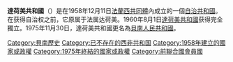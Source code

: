 {{expand|time=2015-10-16T11:11:22+00:00}}
{{unreferenced|time=2015-10-16T11:11:22+00:00}}
{{noteTA
|1 = zh-cn:贝宁;zh-hk:貝寧;zh-tw:貝南;
}}
{{Infobox Former Country
|native_name       = {{lang|fr|'''République du Dahomey'''}}
|conventional_long_name = 達荷美共和國
|common_name       = 達荷美
|
|continent         = 非洲
|region            = 西非
|country           = 貝南
|status            = 
|empire            = 
|government_type   = 共和國
|
|year_start        = 1958年  
|year_end          = 1975年
|
|event_start       = 自治共和國
|date_start        = 1958年12月11日
|event_end         = 瓦解
|date_end          = 1975年11月30日
|event1            = 獨立 
|date_event1       = 1960年8月1日
|event2            =  
|date_event2       = 
|event3            = 
|date_event3       = 
|
|event_post        = 
|date_post         = 
|
|p1                = 法屬達荷美
|flag_p1           = Flag of France.svg
|p2                = 圣约翰堡
|flag_p2           = Flag of Portugal.svg
|s1                = 貝南人民共和國
|flag_s1           = Flag of Benin (1975-1990).svg
|s3                = 
|flag_s3           = 
|
|image_flag        = Flag of Benin.svg
|image_coat        = Coat of arms of Republic of Dahomey 1958-1964.svg
|
|image_map         = Benin (orthographic projection with inset).svg
|image_map_caption = 达荷美在非洲的位置
|capital           = [[波多諾伏|波多諾伏]]
|national_motto    = 
|anthem            = [[新的黎明|新的黎明]]（{{lang|fr|L'Aube Nouvelle}}）
|religion          = 
|currency          = [[西非法郎|西非法郎]]
|
|title_leader         = 總統
|leader1              = 于貝爾·馬加
|year_leader1         = 1960-1963
|leader2              = 克里斯托夫·索格洛
|year_leader2         = 1963-1964 
|leader3              = 蘇魯－米岡·阿皮蒂
|year_leader3         = 1964-1965
|leader4              = 朱斯坦·阿奧馬德貝－托莫坦
|year_leader4         = 1965
|leader5              = 塔伊盧·孔加庫
|year_leader5         = 1965
|leader6              = 克里斯托夫·索格洛
|year_leader6         = 1965-1967
|leader7              = Jean-Baptiste Hachème
|year_leader7         = 1967
|leader8              = 莫里斯·庫昂德特
|year_leader8         = 1967
|leader9              = 阿方斯·阿萊
|year_leader9         = 1967-1968
|leader10              = 埃米爾·德蘭·津蘇
|year_leader10         = 1968-1969
|leader11              = 保羅·埃米爾·德蘇扎
|year_leader11         = 1969-1970 
|leader12              = 于貝爾·馬加
|year_leader12         = 1970-1972
|leader13              = 朱斯坦·阿奧馬德貝－托莫坦
|year_leader13         = 1972
|leader14              = 馬蒂厄·克雷庫
|year_leader14         = 1972-1975
|title_representative = 
|representative1      = 
|year_representative1 =
|representative2      =   
|year_representative2 = 
|representative3      =  
|year_representative3 = 
|representative4      =  
|year_representative4 = 
|
|stat_year1           = 
|stat_area1           = 
|stat_pop1            = 
|stat_year2           = 
|stat_area2           = 
|stat_pop2            = 
|stat_year3           = 
|stat_area3           =
|stat_pop3            = 
|stat_year4           = 
|stat_area4           = 
|stat_pop4            = 
|stat_year5           = 
|stat_area5           = 
|stat_pop5            = 
|footnotes            = 
}}
{{贝宁历史}}

'''達荷美共和國'''（{{lang-fr|'''République du Dahomey'''}}）是在1958年12月11日[[法蘭西共同體|法蘭西共同體]]內成立的一個[[自治共和國|自治共和國]]。在获得自治权之前，它原属于法属达荷美。1960年8月1日[[達荷美共和國|達荷美共和國]]获得完全獨立。1975年11月30日，達荷美共和國更名為[[貝南人民共和國|貝南人民共和國]]。

{{非洲小作品}}
{{DEFAULTSORT:Dahomey}}
[[Category:貝南歷史|Category:貝南歷史]]
[[Category:已不存在的西非共和国|Category:已不存在的西非共和国]]
[[Category:1958年建立的國家或政權|Category:1958年建立的國家或政權]]
[[Category:1975年終結的國家或政權|Category:1975年終結的國家或政權]]
[[Category:前聯合國會員國|Category:前聯合國會員國]]